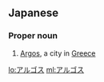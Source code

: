==Japanese==
{{wikipedia|Argos}}

===Proper noun===
{{ja-pos|proper}}

# [[Argos]], a city in [[Greece]]

[[lo:アルゴス]]
[[ml:アルゴス]]